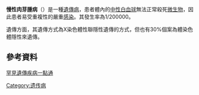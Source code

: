{{medical}}
{{Infobox disease
 | Name            = Chronic granulomatous disease
 | DiseasesDB      = 2633
 | ICD10           = {{ICD10|D|71||d|70}}
 | ICD9            = {{ICD9|288.1}}
 | OMIM            = 306400
 | OMIM_mult       = {{OMIM2|233690}} {{OMIM2|233700}}
 | MedlinePlus     = 001239
 | eMedicineSubj   = ped
 | eMedicineTopic  = 1590
 | eMedicine_mult  = {{eMedicine2|derm|719}}
 | MeshID          = D006105
}}

'''慢性肉芽腫病'''（{{lang-en|Chronic granulomatous disease}}）是一種[[遺傳病|遺傳病]]，患者體內的[[中性白血球|中性白血球]]無法正常殺死[[微生物|微生物]]，因此患者易受重複性的嚴重[[感染|感染]]。其發生率為1/200000。

遺傳方面，其遺傳方式為X染色體性聯隱性遺傳的方式，但也有30%個案為體染色體隱性來遺傳。

==參考資料==
[https://web.archive.org/web/20121027175243/http://www.genes-at-taiwan.com.tw/genehelp/ 罕見遺傳疾病一點通]

{{X染色体相关疾病}}

[[Category:遗传病|Category:遗传病]]
